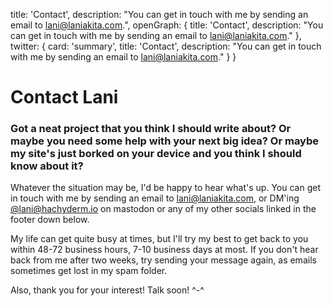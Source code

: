   title: 'Contact',
  description: "You can get in touch with me by sending an email to lani@laniakita.com.",
  openGraph: {
    title: 'Contact',
    description: "You can get in touch with me by sending an email to lani@laniakita.com."
  },
  twitter: {
    card: 'summary',
    title: 'Contact',
    description: "You can get in touch with me by sending an email to lani@laniakita.com."
  }
}

# Contact Lani

### Got a neat project that you think I should write about? Or maybe you need some help with your next big idea? Or maybe my site's just borked on your device and you think I should know about it?

Whatever the situation may be, I'd be happy to hear what's up. You can get in touch with me by sending an email to [lani@laniakita.com](mailto:lani@laniakita.com), or DM'ing [@lani@hachyderm.io](https://hachyderm.io/@lani) on mastodon or any of my other socials linked in the footer down below.

My life can get quite busy at times, but I'll try my best to get back to you within 48-72 business hours, 7-10 business days at most. If you don't hear back from me after two weeks, try sending your message again, as emails sometimes get lost in my spam folder. 

Also, thank you for your interest! Talk soon! ^-^
